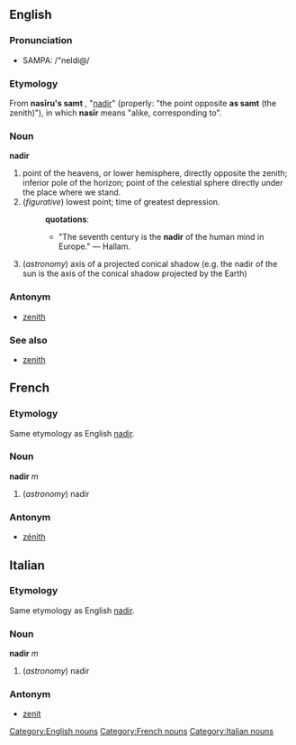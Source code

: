 ==English==
===Pronunciation===
*SAMPA: /"neIdi@/
===Etymology===
From {{Arab.}} '''nas&#299;ru's samt'''<!--should be transliterated to Arabic-->, "[[nadir]]" (properly: "the point opposite '''as samt'''<!--should be transliterated to Arabic--> (the zenith)"), in which '''nas&#299;r'''<!--should be transliterated to Arabic--> means "alike, corresponding to".

{{etystub}}
===Noun===
[[Category:English nouns]]
'''nadir'''
#point of the heavens, or lower hemisphere, directly opposite the zenith; inferior pole of the horizon; point of the celestial sphere directly under the place where we stand.
#(''figurative'') lowest point; time of greatest depression.
#:'''quotations''':
#:*"The seventh century is the '''nadir''' of the human mind in Europe." &mdash; Hallam.
#(''astronomy'') axis of a projected conical shadow (e.g. the nadir of the sun is the axis of the conical shadow projected by the Earth)
===Antonym===
*[[zenith]]

===See also===
* [[zenith]]

==French==
===Etymology===
Same etymology as English [[nadir]].
===Noun===
[[Category:French nouns]]
'''nadir''' ''m''

# (''astronomy'') nadir

===Antonym===
*[[zénith]]

==Italian==
===Etymology===
Same etymology as English [[nadir]].
===Noun===
[[Category:Italian nouns]]
'''nadir''' ''m''

# (''astronomy'') nadir

===Antonym===
*[[zenit]]